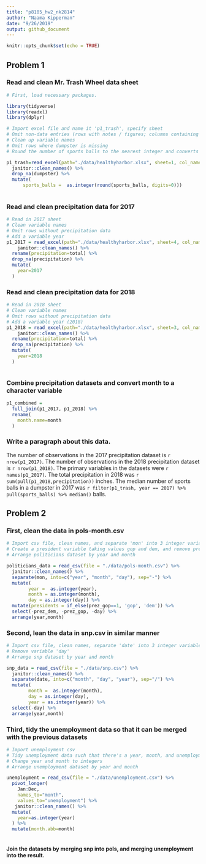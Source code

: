 ```yaml
---
title: "p8105_hw2_nk2814"
author: "Naama Kipperman"
date: "9/26/2019"
output: github_document
---
```


```r
knitr::opts_chunk$set(echo = TRUE)
```

## Problem 1
### Read and clean Mr. Trash Wheel data sheet

```r

# First, load necessary packages.

library(tidyverse)
library(readxl)
library(dplyr)

# Import excel file and name it 'p1_trash', specify sheet
# Omit non-data entries (rows with notes / figures; columns containing notes)
# Clean up variable names
# Omit rows where dumpster is missing
# Round the number of sports balls to the nearest integer and converts the result to an integer variable (using as.integer)

p1_trash=read_excel(path="./data/healthyharbor.xlsx", sheet=1, col_names = TRUE, range=cell_cols("A:N")) %>% 
  janitor::clean_names() %>% 
  drop_na(dumpster) %>% 
  mutate( 
      sports_balls =  as.integer(round(sports_balls, digits=0)))
 
```

### Read and clean precipitation data for 2017
```r

# Read in 2017 sheet
# Clean variable names
# Omit rows without precipitation data
# Add a variable year
p1_2017 = read_excel(path="./data/healthyharbor.xlsx", sheet=4, col_names = TRUE, skip=1, range="A2:B14") %>% 
    janitor::clean_names() %>%
  rename(precipitation=total) %>% 
  drop_na(precipitation) %>% 
  mutate(
    year=2017
  )


```

### Read and clean precipitation data for 2018

```r

# Read in 2018 sheet
# Clean variable names
# Omit rows without precipitation data
# Add a variable year (2018)
p1_2018 = read_excel(path="./data/healthyharbor.xlsx", sheet=3, col_names = TRUE, skip=1, range="A2:B14") %>% 
    janitor::clean_names() %>%
  rename(precipitation=total) %>% 
  drop_na(precipitation) %>% 
  mutate(
    year=2018
  )



```


### Combine precipitation datasets and convert month to a character variable

```r
p1_combined = 
  full_join(p1_2017, p1_2018) %>% 
  rename(
    month.name=month
  )

```

### Write a paragraph about this data.


The number of observations in the 2017 precipitation dataset is 
`r nrow(p1_2017)`. The number of observations in the 2018 precipitation dataset is `r nrow(p1_2018)`. The primary variables in the datasets were `r names(p1_2017)`. The total precipitation in 2018 was `r sum(pull(p1_2018,precipitation)) ` inches. The median number of sports balls in a dumpster in 2017 was `r filter(p1_trash, year == 2017) %>% pull(sports_balls) %>% median() ` balls.

## Problem 2

### First, clean the data in pols-month.csv

```r

# Import csv file, clean names, and separate 'mon' into 3 integer variables year, month, day
# Create a president variable taking values gop and dem, and remove prez_dem, prez_gop,day variable
# Arrange politicians dataset by year and month

politicians_data = read_csv(file = "./data/pols-month.csv") %>%
  janitor::clean_names() %>% 
  separate(mon, into=c("year", "month", "day"), sep="-") %>% 
  mutate( 
        year =  as.integer(year),
        month = as.integer(month),
        day = as.integer(day)) %>% 
  mutate(presidents = if_else(prez_gop==1, 'gop', 'dem')) %>%
  select(-prez_dem, -prez_gop, -day) %>% 
  arrange(year,month)


```

### Second, lean the data in snp.csv in similar manner

```r

# Import csv file, clean names, separate 'date' into 3 integer variables month, day, and year
# Remove variable 'day'
# Arrange snp dataset by year and month

snp_data = read_csv(file = "./data/snp.csv") %>%
  janitor::clean_names() %>% 
  separate(date, into=c("month", "day", "year"), sep="/") %>% 
  mutate( 
        month =  as.integer(month),
        day = as.integer(day),
        year = as.integer(year)) %>% 
  select(-day) %>% 
  arrange(year,month)

```

### Third, tidy the unemployment data so that it can be merged with the previous datasets

```r

# Import unemployment csv
# Tidy unemployment data such that there's a year, month, and unemployment rate column
# Change year and month to integers
# Arrange unemployment dataset by year and month

unemployment = read_csv(file = "./data/unemployment.csv") %>% 
  pivot_longer(
    Jan:Dec,
    names_to="month",
    values_to="unemployment") %>%
   janitor::clean_names() %>%
  mutate(
    year=as.integer(year)
  ) %>%
  mutate(month.abb=month)
  

```

#### Join the datasets by merging snp into pols, and merging unemployment into the result.

```r

```


